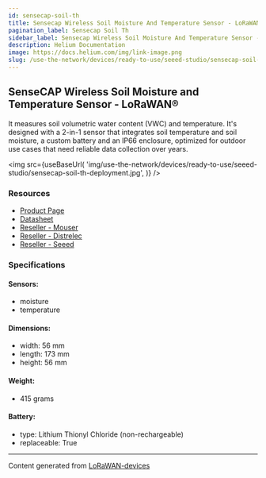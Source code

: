 ```yaml
---
id: sensecap-soil-th
title: Sensecap Wireless Soil Moisture And Temperature Sensor - LoRaWAN®
pagination_label: Sensecap Soil Th
sidebar_label: Sensecap Wireless Soil Moisture And Temperature Sensor - LoRaWAN®
description: Helium Documentation
image: https://docs.helium.com/img/link-image.png
slug: /use-the-network/devices/ready-to-use/seeed-studio/sensecap-soil-th
---
```



## SenseCAP Wireless Soil Moisture and Temperature Sensor - LoRaWAN®

It measures soil volumetric water content (VWC) and temperature. It's designed with a 2-in-1 sensor
that integrates soil temperature and soil moisture, a custom battery and an IP66 enclosure,
optimized for outdoor use cases that need reliable data collection over years.

<img
  src={useBaseUrl(
    'img/use-the-network/devices/ready-to-use/seeed-studio/sensecap-soil-th-deployment.jpg',
  )}
/>

### Resources

- [Product Page](https://www.seeedstudio.com/LoRaWAN-Soil-Moisture-and-Temperature-Sensor-EU868-p-4316.html)
- [Datasheet](https://files.seeedstudio.com/products/317990687/res/LoRaWAN%20Gateway%20and%20Wireless%20Sensor%20Catalog-V1.6%20NEW.pdf)
- [Reseller - Mouser](https://www.mouser.com/ProductDetail/Seeed-Studio/101990565/?qs=wnTfsH77Xs6z38MfPrPBUw%3D%3D)
- [Reseller - Distrelec](https://www.distrelec.nl/en/sensecap-lorawan-wireless-soil-moisture-and-temperature-sensor-ip66-868mhz-seeed-studio-101990564/p/30167645?q=sensecap&pos=6&origPos=6&origPageSize=50&track=true)
- [Reseller - Seeed](https://www.seeedstudio.com/LoRaWAN-Soil-Moisture-and-Temperature-Sensor-EU868-p-4316.html)

### Specifications

#### Sensors:

- moisture
- temperature

#### Dimensions:

- width: 56 mm
- length: 173 mm
- height: 56 mm

#### Weight:

- 415 grams

#### Battery:

- type: Lithium Thionyl Chloride (non-rechargeable)
- replaceable: True

---

Content generated from [LoRaWAN-devices](https://github.com/TheThingsNetwork/lorawan-devices)
